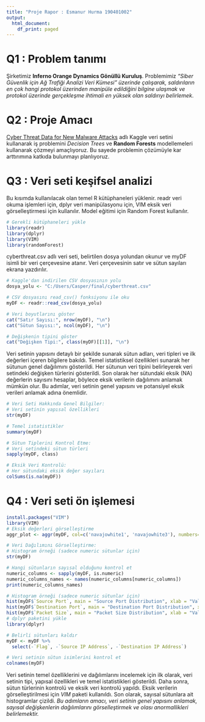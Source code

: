 ---
title: "Proje Rapor : Esmanur Hurma 190401002"
output:
  html_document:
    df_print: paged
---

# Q1 : Problem tanımı

Şirketimiz **Inferno Orange Dynamics Gönüllü Kuruluş**. Problemimiz *"Siber Güvenlik için Ağ Trafiği Analizi Veri Kümesi" üzerinde çalışarak, saldırıların en çok hangi protokol üzerinden manipüle edildiğini bilgine ulaşmak ve protokol üzerinde gerçekleşme ihtimali en yüksek olan saldırıyı belirlemek*.

# Q2 : Proje Amacı

[Cyber Threat Data for New Malware Attacks](https://www.kaggle.com/datasets/zunxhisamniea/cyber-threat-data-for-new-malware-attacks/data) adlı Kaggle veri setini kullanarak iş problemini *Decision Trees* ve **Random Forests** modellemeleri kullanarak çözmeyi amaçlıyoruz. Bu sayede problemin çözümüyle kar arttırımına katkıda bulunmayı planlıyoruz.

# Q3 : Veri seti keşifsel analizi

Bu kısımda kullanılacak olan temel R kütüphaneleri yüklenir. readr veri okuma işlemleri için, dplyr veri manipülasyonu için, VIM eksik veri görselleştirmesi için kullanılır. Model eğitimi için Random Forest kullanılır.

```{r}
# Gerekli kütüphaneleri yükle
library(readr)
library(dplyr)
library(VIM)
library(randomForest)
```

cyberthreat.csv adlı veri seti, belirtilen dosya yolundan okunur ve myDF isimli bir veri çerçevesine atanır. Veri çerçevesinin satır ve sütun sayıları ekrana yazdırılır.

```{r echo=FALSE, message=FALSE, warning=FALSE}
# Kaggle'dan indirilen CSV dosyasının yolu
dosya_yolu <- "C:/Users/Casper/final/cyberthreat.csv"

# CSV dosyasını read_csv() fonksiyonu ile oku
myDF <- readr::read_csv(dosya_yolu)

# Veri boyutlarını göster
cat("Satır Sayısı:", nrow(myDF), "\n")
cat("Sütun Sayısı:", ncol(myDF), "\n")

# Değişkenin tipini göster
cat("Değişken Tipi:", class(myDF)[[1]], "\n")
```

Veri setinin yapısını detaylı bir şekilde sunarak sütun adları, veri tipleri ve ilk değerleri içeren bilgilere bakıldı. Temel istatistiksel özellikleri sunarak her sütunun genel dağılımını gösterildi. Her sütunun veri tipini belirleyerek veri setindeki değişken türlerini gösterildi. Son olarak her sütundaki eksik (NA) değerlerin sayısını hesaplar, böylece eksik verilerin dağılımını anlamak mümkün olur. Bu adımlar, veri setinin genel yapısını ve potansiyel eksik verileri anlamak adına önemlidir.

```{r echo=FALSE, message=FALSE, warning=FALSE}
# Veri Seti Hakkında Genel Bilgiler:
# Veri setinin yapısal özellikleri
str(myDF)

# Temel istatistikler
summary(myDF)

# Sütun Tiplerini Kontrol Etme:
# Veri setindeki sütun türleri
sapply(myDF, class)

# Eksik Veri Kontrolü:
# Her sütundaki eksik değer sayıları
colSums(is.na(myDF))
```

# Q4 : Veri seti ön işlemesi

```{r echo=FALSE, message=FALSE, warning=FALSE}
install.packages("VIM")
library(VIM)
# Eksik değerleri görselleştirme
aggr_plot <- aggr(myDF, col=c('navajowhite1', 'navajowhite3'), numbers=TRUE, sortVars=TRUE, labels=names(myDF), cex.axis=.7, gap=3, ylab=c("Histogram of missing data","Pattern"))

# Veri Dağılımını Görselleştirme:
# Histogram örneği (sadece numeric sütunlar için)
str(myDF)

# Hangi sütunların sayısal olduğunu kontrol et
numeric_columns <- sapply(myDF, is.numeric)
numeric_columns_names <- names(numeric_columns[numeric_columns])
print(numeric_columns_names)

# Histogram örneği (sadece numeric sütunlar için)
hist(myDF$`Source Port`, main = "Source Port Distribution", xlab = "Values", col = "lightblue")
hist(myDF$`Destination Port`, main = "Destination Port Distribution", xlab = "Values", col = "lightblue")
hist(myDF$`Packet Size`, main = "Packet Size Distribution", xlab = "Values", col = "lightblue")
# dplyr paketini yükle
library(dplyr)

# Belirli sütunları kaldır
myDF <- myDF %>%
  select(-`Flag`, -`Source IP Address`, -`Destination IP Address`)

# Veri setinin sütun isimlerini kontrol et
colnames(myDF)
```

Veri setinin temel özelliklerini ve dağılımlarını incelemek için ilk olarak, veri setinin tipi, yapısal özellikleri ve temel istatistikleri gösterildi. Daha sonra, sütun türlerinin kontrolü ve eksik veri kontrolü yapıldı. Eksik verilerin görselleştirilmesi için *VIM* paketi kullanıldı. Son olarak, sayısal sütunlara ait histogramlar çizildi. *Bu adımların amacı, veri setinin genel yapısını anlamak, sayısal değişkenlerin dağılımlarını görselleştirmek ve olası anormallikleri belirlemektir.*
